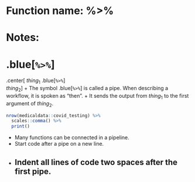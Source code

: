 # Function name: %>%
# Notes:
# .blue[`%>%`]
.center[ $thing_1$ .blue[`%>%`]  
 $thing_2$
]
+ The symbol .blue[`%>%`] is called a pipe.  When describing a workflow, it is spoken as "then".
+ It sends the output from $thing_1$ to the first argument of $thing_2$.
```r
nrow(medicaldata::covid_testing) %>% 
  scales::comma() %>% 
  print()
```
+ Many functions can be connected in a pipeline.
+ Start code after a pipe on a new line.
+ Indent all lines of code two spaces after the first pipe.
---
